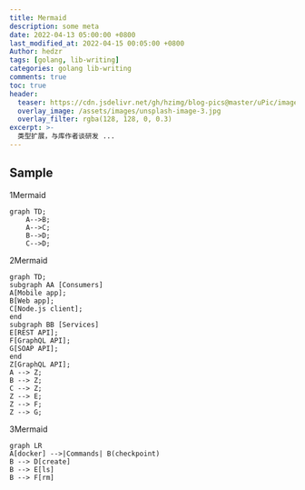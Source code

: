```yaml
---
title: Mermaid
description: some meta
date: 2022-04-13 05:00:00 +0800
last_modified_at: 2022-04-15 00:05:00 +0800
Author: hedzr
tags: [golang, lib-writing]
categories: golang lib-writing
comments: true
toc: true
header:
  teaser: https://cdn.jsdelivr.net/gh/hzimg/blog-pics@master/uPic/image-20220409105705674.png
  overlay_image: /assets/images/unsplash-image-3.jpg
  overlay_filter: rgba(128, 128, 0, 0.3)
excerpt: >-
  类型扩展，与库作者谈研发 ...
---
```


<InlineTOC defaultOpen open disabled items={toc} />

## Sample

1Mermaid

```mermaid
graph TD;
    A-->B;
    A-->C;
    B-->D;
    C-->D;
```

2Mermaid

```mermaid
graph TD;
subgraph AA [Consumers]
A[Mobile app];
B[Web app];
C[Node.js client];
end
subgraph BB [Services]
E[REST API];
F[GraphQL API];
G[SOAP API];
end
Z[GraphQL API];
A --> Z;
B --> Z;
C --> Z;
Z --> E;
Z --> F;
Z --> G;
```

3Mermaid

```mermaid
graph LR
A[docker] -->|Commands| B(checkpoint)
B --> D[create]
B --> E[ls]
B --> F[rm]
```
